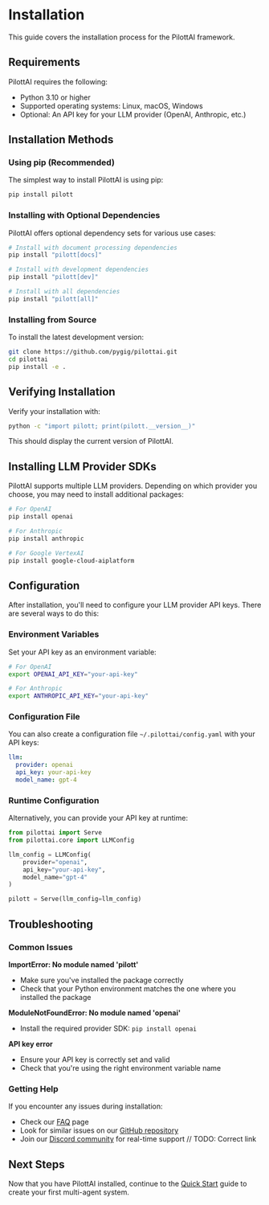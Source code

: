 # Installation

This guide covers the installation process for the PilottAI framework.

## Requirements

PilottAI requires the following:

- Python 3.10 or higher
- Supported operating systems: Linux, macOS, Windows
- Optional: An API key for your LLM provider (OpenAI, Anthropic, etc.)

## Installation Methods

### Using pip (Recommended)

The simplest way to install PilottAI is using pip:

```bash
pip install pilott
```

### Installing with Optional Dependencies

PilottAI offers optional dependency sets for various use cases:

```bash
# Install with document processing dependencies
pip install "pilott[docs]"

# Install with development dependencies
pip install "pilott[dev]"

# Install with all dependencies
pip install "pilott[all]"
```

### Installing from Source

To install the latest development version:

```bash
git clone https://github.com/pygig/pilottai.git
cd pilottai
pip install -e .
```

## Verifying Installation

Verify your installation with:

```bash
python -c "import pilott; print(pilott.__version__)"
```

This should display the current version of PilottAI.

## Installing LLM Provider SDKs

PilottAI supports multiple LLM providers. Depending on which provider you choose, you may need to install additional packages:

```bash
# For OpenAI
pip install openai

# For Anthropic
pip install anthropic

# For Google VertexAI
pip install google-cloud-aiplatform
```

## Configuration

After installation, you'll need to configure your LLM provider API keys. There are several ways to do this:

### Environment Variables

Set your API key as an environment variable:

```bash
# For OpenAI
export OPENAI_API_KEY="your-api-key"

# For Anthropic
export ANTHROPIC_API_KEY="your-api-key"
```

### Configuration File

You can also create a configuration file `~/.pilottai/config.yaml` with your API keys:

```yaml
llm:
  provider: openai
  api_key: your-api-key
  model_name: gpt-4
```

### Runtime Configuration

Alternatively, you can provide your API key at runtime:

```python
from pilottai import Serve
from pilottai.core import LLMConfig

llm_config = LLMConfig(
    provider="openai",
    api_key="your-api-key",
    model_name="gpt-4"
)

pilott = Serve(llm_config=llm_config)
```

## Troubleshooting

### Common Issues

**ImportError: No module named 'pilott'**

- Make sure you've installed the package correctly
- Check that your Python environment matches the one where you installed the package

**ModuleNotFoundError: No module named 'openai'**

- Install the required provider SDK: `pip install openai`

**API key error**

- Ensure your API key is correctly set and valid
- Check that you're using the right environment variable name

### Getting Help

If you encounter any issues during installation:

- Check our [FAQ](../faq.md) page
- Look for similar issues on our [GitHub repository](https://github.com/pygig/pilottai/issues)
- Join our [Discord community](https://discord.gg/pilottai) for real-time support  // TODO: Correct link

## Next Steps

Now that you have PilottAI installed, continue to the [Quick Start](quickstart.md) guide to create your first multi-agent system.
